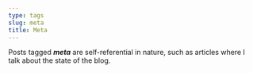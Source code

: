 ```yaml
---
type: tags
slug: meta
title: Meta
---
```


Posts tagged **_meta_** are self-referential in nature, such as articles where I talk about the state of the blog.

